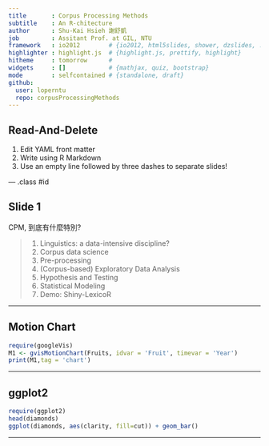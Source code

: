 ```yaml
---
title       : Corpus Processing Methods
subtitle    : An R-chitecture
author      : Shu-Kai Hsieh 謝舒凱
job         : Assitant Prof. at GIL, NTU
framework   : io2012        # {io2012, html5slides, shower, dzslides, ...}
highlighter : highlight.js  # {highlight.js, prettify, highlight}
hitheme     : tomorrow      # 
widgets     : []            # {mathjax, quiz, bootstrap}
mode        : selfcontained # {standalone, draft}
github:
  user: loperntu
  repo: corpusProcessingMethods
---
```


## Read-And-Delete

1. Edit YAML front matter
2. Write using R Markdown
3. Use an empty line followed by three dashes to separate slides!

--- .class #id 

## Slide 1

CPM, 到底有什麼特別?

> 1. Linguistics: a data-intensive discipline? 
> 2. Corpus data science
> 3. Pre-processing
> 4. (Corpus-based) Exploratory Data Analysis 
> 5. Hypothesis and Testing
> 6. Statistical Modeling
> 7. Demo: Shiny-LexicoR 

---

## Motion Chart

```r
require(googleVis)
M1 <- gvisMotionChart(Fruits, idvar = 'Fruit', timevar = 'Year')
print(M1,tag = 'chart')
```

---

## ggplot2

```r
require(ggplot2)
head(diamonds)
ggplot(diamonds, aes(clarity, fill=cut)) + geom_bar()
```

---
